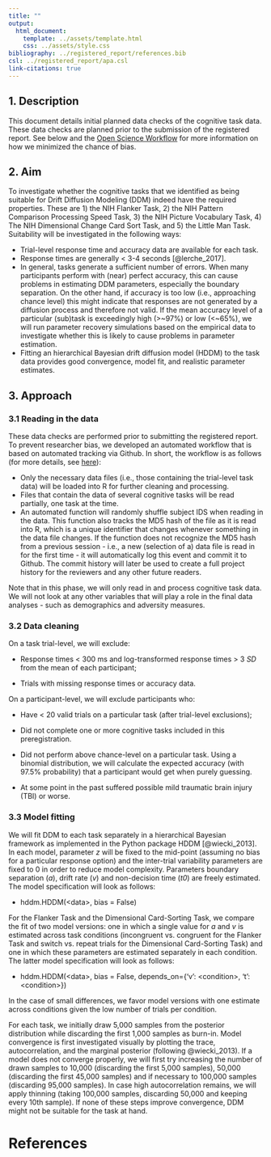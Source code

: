 ```yaml
---
title: ""
output: 
  html_document:
    template: ../assets/template.html
    css: ../assets/style.css
bibliography: ../registered_report/references.bib
csl: ../registered_report/apa.csl
link-citations: true
---
```


## 1. Description

This document details initial planned data checks of the cognitive task data. These data checks are planned prior to the submission of the registered report. See below and the [Open Science Workflow](https://stefanvermeent.github.io/abcd_ddm/opensci_workflow/README.html) for more information on how we minimized the chance of bias.

## 2. Aim

To investigate whether the cognitive tasks that we identified as being suitable for Drift Diffusion Modeling (DDM) indeed have the required properties. These are 1) the NIH Flanker Task, 2) the NIH Pattern Comparison Processing Speed Task, 3) the NIH Picture Vocabulary Task, 4) The NIH Dimensional Change Card Sort Task, and 5) the Little Man Task. Suitability will be investigated in the following ways:

-   Trial-level response time and accuracy data are available for each task.
-   Response times are generally \< 3-4 seconds [@lerche_2017].
-   In general, tasks generate a sufficient number of errors. When many participants perform with (near) perfect accuracy, this can cause problems in estimating DDM parameters, especially the boundary separation. On the other hand, if accuracy is too low (i.e., approaching chance level) this might indicate that responses are not generated by a diffusion process and therefore not valid. If the mean accuracy level of a particular (sub)task is exceedingly high (\>\~97%) or low (\<\~65%), we will run parameter recovery simulations based on the empirical data to investigate whether this is likely to cause problems in parameter estimation.
-   Fitting an hierarchical Bayesian drift diffusion model (HDDM) to the task data provides good convergence, model fit, and realistic parameter estimates.

## 3. Approach

### 3.1 Reading in the data

These data checks are performed prior to submitting the registered report. To prevent researcher bias, we developed an automated workflow that is based on automated tracking via Github. In short, the workflow is as follows (for more details, see [here](https://stefanvermeent.github.io/abcd_ddm/opensci_workflow/README.html)):

-   Only the necessary data files (i.e., those containing the trial-level task data) will be loaded into R for further cleaning and processing.
-   Files that contain the data of several cognitive tasks will be read partially, one task at the time.
-   An automated function will randomly shuffle subject IDS when reading in the data. This function also tracks the MD5 hash of the file as it is read into R, which is a unique identifier that changes whenever something in the data file changes. If the function does not recognize the MD5 hash from a previous session - i.e., a new (selection of a) data file is read in for the first time - it will automatically log this event and commit it to Github. The commit history will later be used to create a full project history for the reviewers and any other future readers.

Note that in this phase, we will only read in and process cognitive task data. We will not look at any other variables that will play a role in the final data analyses - such as demographics and adversity measures.

### 3.2 Data cleaning

On a task trial-level, we will exclude:

-   Response times \< 300 ms and log-transformed response times \> 3 *SD* from the mean of each participant;

-   Trials with missing response times or accuracy data.

On a participant-level, we will exclude participants who:

-   Have \< 20 valid trials on a particular task (after trial-level exclusions);

-   Did not complete one or more cognitive tasks included in this preregistration.

-   Did not perform above chance-level on a particular task. Using a binomial distribution, we will calculate the expected accuracy (with 97.5% probability) that a participant would get when purely guessing.

-   At some point in the past suffered possible mild traumatic brain injury (TBI) or worse.

### 3.3 Model fitting

We will fit DDM to each task separately in a hierarchical Bayesian framework as implemented in the Python package HDDM [@wiecki_2013]. In each model, parameter *z* will be fixed to the mid-point (assuming no bias for a particular response option) and the inter-trial variability parameters are fixed to 0 in order to reduce model complexity. Parameters boundary separation (*a*), drift rate (*v*) and non-decision time (*t0*) are freely estimated. The model specification will look as follows:

-   hddm.HDDM(\<data\>, bias = False)

For the Flanker Task and the Dimensional Card-Sorting Task, we compare the fit of two model versions: one in which a single value for *a* and *v* is estimated across task conditions (incongruent vs. congruent for the Flanker Task and switch vs. repeat trials for the Dimensional Card-Sorting Task) and one in which these parameters are estimated separately in each condition. The latter model specification will look as follows:

-   hddm.HDDM(\<data\>, bias = False, depends_on={'v': \<condition\>, 't': \<condition\>})

In the case of small differences, we favor model versions with one estimate across conditions given the low number of trials per condition.

For each task, we initially draw 5,000 samples from the posterior distribution while discarding the first 1,000 samples as burn-in. Model convergence is first investigated visually by plotting the trace, autocorrelation, and the marginal posterior (following @wiecki_2013). If a model does not converge properly, we will first try increasing the number of drawn samples to 10,000 (discarding the first 5,000 samples), 50,000 (discarding the first 45,000 samples) and if necessary to 100,000 samples (discarding 95,000 samples). In case high autocorrelation remains, we will apply thinning (taking 100,000 samples, discarding 50,000 and keeping every 10th sample). If none of these steps improve convergence, DDM might not be suitable for the task at hand.

\pagebreak

# References {#refs}

<div id="refs"></div>
